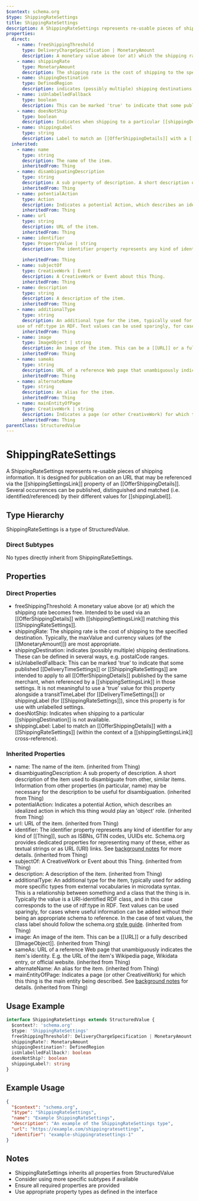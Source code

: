 ```yaml
---
$context: schema.org
$type: ShippingRateSettings
title: ShippingRateSettings
description: A ShippingRateSettings represents re-usable pieces of shipping information. It is designed for publication on an URL that may be referenced via the [[shippingSettingsLink]] property of an [[OfferShippingDetails]]. Several occurrences can be published, distinguished and matched (i.e. identified/referenced) by their different values for [[shippingLabel]].
properties:
  direct:
    - name: freeShippingThreshold
      type: DeliveryChargeSpecification | MonetaryAmount
      description: A monetary value above (or at) which the shipping rate becomes free. Intended to be used via an [[OfferShippingDetails]] with [[shippingSettingsLink]] matching this [[ShippingRateSettings]].
    - name: shippingRate
      type: MonetaryAmount
      description: The shipping rate is the cost of shipping to the specified destination. Typically, the maxValue and currency values (of the [[MonetaryAmount]]) are most appropriate.
    - name: shippingDestination
      type: DefinedRegion
      description: indicates (possibly multiple) shipping destinations. These can be defined in several ways, e.g. postalCode ranges.
    - name: isUnlabelledFallback
      type: boolean
      description: This can be marked 'true' to indicate that some published [[DeliveryTimeSettings]] or [[ShippingRateSettings]] are intended to apply to all [[OfferShippingDetails]] published by the same merchant, when referenced by a [[shippingSettingsLink]] in those settings. It is not meaningful to use a 'true' value for this property alongside a transitTimeLabel (for [[DeliveryTimeSettings]]) or shippingLabel (for [[ShippingRateSettings]]), since this property is for use with unlabelled settings.
    - name: doesNotShip
      type: boolean
      description: Indicates when shipping to a particular [[shippingDestination]] is not available.
    - name: shippingLabel
      type: string
      description: Label to match an [[OfferShippingDetails]] with a [[ShippingRateSettings]] (within the context of a [[shippingSettingsLink]] cross-reference).
  inherited:
    - name: name
      type: string
      description: The name of the item.
      inheritedFrom: Thing
    - name: disambiguatingDescription
      type: string
      description: A sub property of description. A short description of the item used to disambiguate from other, similar items. Information from other properties (in particular, name) may be necessary for the description to be useful for disambiguation.
      inheritedFrom: Thing
    - name: potentialAction
      type: Action
      description: Indicates a potential Action, which describes an idealized action in which this thing would play an 'object' role.
      inheritedFrom: Thing
    - name: url
      type: string
      description: URL of the item.
      inheritedFrom: Thing
    - name: identifier
      type: PropertyValue | string
      description: The identifier property represents any kind of identifier for any kind of [[Thing]], such as ISBNs, GTIN codes, UUIDs etc. Schema.org provides dedicated properties for representing many of these, either as textual strings or as URL (URI) links. See [background notes](/docs/datamodel.html#identifierBg) for more details.
        
      inheritedFrom: Thing
    - name: subjectOf
      type: CreativeWork | Event
      description: A CreativeWork or Event about this Thing.
      inheritedFrom: Thing
    - name: description
      type: string
      description: A description of the item.
      inheritedFrom: Thing
    - name: additionalType
      type: string
      description: An additional type for the item, typically used for adding more specific types from external vocabularies in microdata syntax. This is a relationship between something and a class that the thing is in. Typically the value is a URI-identified RDF class, and in this case corresponds to the
    use of rdf:type in RDF. Text values can be used sparingly, for cases where useful information can be added without their being an appropriate schema to reference. In the case of text values, the class label should follow the schema.org <a href="https://schema.org/docs/styleguide.html">style guide</a>.
      inheritedFrom: Thing
    - name: image
      type: ImageObject | string
      description: An image of the item. This can be a [[URL]] or a fully described [[ImageObject]].
      inheritedFrom: Thing
    - name: sameAs
      type: string
      description: URL of a reference Web page that unambiguously indicates the item's identity. E.g. the URL of the item's Wikipedia page, Wikidata entry, or official website.
      inheritedFrom: Thing
    - name: alternateName
      type: string
      description: An alias for the item.
      inheritedFrom: Thing
    - name: mainEntityOfPage
      type: CreativeWork | string
      description: Indicates a page (or other CreativeWork) for which this thing is the main entity being described. See [background notes](/docs/datamodel.html#mainEntityBackground) for details.
      inheritedFrom: Thing
parentClass: StructuredValue
---
```

# ShippingRateSettings

A ShippingRateSettings represents re-usable pieces of shipping information. It is designed for publication on an URL that may be referenced via the [[shippingSettingsLink]] property of an [[OfferShippingDetails]]. Several occurrences can be published, distinguished and matched (i.e. identified/referenced) by their different values for [[shippingLabel]].

## Type Hierarchy

ShippingRateSettings is a type of StructuredValue.

### Direct Subtypes

No types directly inherit from ShippingRateSettings.

## Properties

### Direct Properties

- freeShippingThreshold: A monetary value above (or at) which the shipping rate becomes free. Intended to be used via an [[OfferShippingDetails]] with [[shippingSettingsLink]] matching this [[ShippingRateSettings]].
- shippingRate: The shipping rate is the cost of shipping to the specified destination. Typically, the maxValue and currency values (of the [[MonetaryAmount]]) are most appropriate.
- shippingDestination: indicates (possibly multiple) shipping destinations. These can be defined in several ways, e.g. postalCode ranges.
- isUnlabelledFallback: This can be marked 'true' to indicate that some published [[DeliveryTimeSettings]] or [[ShippingRateSettings]] are intended to apply to all [[OfferShippingDetails]] published by the same merchant, when referenced by a [[shippingSettingsLink]] in those settings. It is not meaningful to use a 'true' value for this property alongside a transitTimeLabel (for [[DeliveryTimeSettings]]) or shippingLabel (for [[ShippingRateSettings]]), since this property is for use with unlabelled settings.
- doesNotShip: Indicates when shipping to a particular [[shippingDestination]] is not available.
- shippingLabel: Label to match an [[OfferShippingDetails]] with a [[ShippingRateSettings]] (within the context of a [[shippingSettingsLink]] cross-reference).

### Inherited Properties

- name: The name of the item. (inherited from Thing)
- disambiguatingDescription: A sub property of description. A short description of the item used to disambiguate from other, similar items. Information from other properties (in particular, name) may be necessary for the description to be useful for disambiguation. (inherited from Thing)
- potentialAction: Indicates a potential Action, which describes an idealized action in which this thing would play an 'object' role. (inherited from Thing)
- url: URL of the item. (inherited from Thing)
- identifier: The identifier property represents any kind of identifier for any kind of [[Thing]], such as ISBNs, GTIN codes, UUIDs etc. Schema.org provides dedicated properties for representing many of these, either as textual strings or as URL (URI) links. See [background notes](/docs/datamodel.html#identifierBg) for more details.
         (inherited from Thing)
- subjectOf: A CreativeWork or Event about this Thing. (inherited from Thing)
- description: A description of the item. (inherited from Thing)
- additionalType: An additional type for the item, typically used for adding more specific types from external vocabularies in microdata syntax. This is a relationship between something and a class that the thing is in. Typically the value is a URI-identified RDF class, and in this case corresponds to the
    use of rdf:type in RDF. Text values can be used sparingly, for cases where useful information can be added without their being an appropriate schema to reference. In the case of text values, the class label should follow the schema.org <a href="https://schema.org/docs/styleguide.html">style guide</a>. (inherited from Thing)
- image: An image of the item. This can be a [[URL]] or a fully described [[ImageObject]]. (inherited from Thing)
- sameAs: URL of a reference Web page that unambiguously indicates the item's identity. E.g. the URL of the item's Wikipedia page, Wikidata entry, or official website. (inherited from Thing)
- alternateName: An alias for the item. (inherited from Thing)
- mainEntityOfPage: Indicates a page (or other CreativeWork) for which this thing is the main entity being described. See [background notes](/docs/datamodel.html#mainEntityBackground) for details. (inherited from Thing)

## Usage Example

```typescript
interface ShippingRateSettings extends StructuredValue {
  $context?: 'schema.org'
  $type: 'ShippingRateSettings'
  freeShippingThreshold?: DeliveryChargeSpecification | MonetaryAmount
  shippingRate?: MonetaryAmount
  shippingDestination?: DefinedRegion
  isUnlabelledFallback?: boolean
  doesNotShip?: boolean
  shippingLabel?: string
}
```

## Example Usage

```json
{
  "$context": "schema.org",
  "$type": "ShippingRateSettings",
  "name": "Example ShippingRateSettings",
  "description": "An example of the ShippingRateSettings type",
  "url": "https://example.com/shippingratesettings",
  "identifier": "example-shippingratesettings-1"
}
```

## Notes

- ShippingRateSettings inherits all properties from StructuredValue
- Consider using more specific subtypes if available
- Ensure all required properties are provided
- Use appropriate property types as defined in the interface